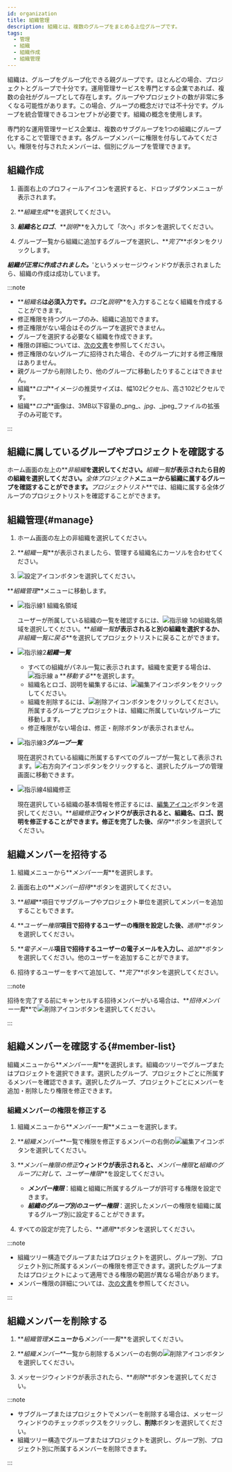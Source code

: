 ```yaml
---
id: organization
title: 組織管理
description: 組織とは、複数のグループをまとめる上位グループです。
tags:
  - 管理
  - 組織
  - 組織作成
  - 組織管理
---
```


組織は、グループをグループ化できる親グループです。ほとんどの場合、プロジェクトとグループで十分です。運用管理サービスを専門とする企業であれば、複数の会社がグループとして存在します。グループやプロジェクトの数が非常に多くなる可能性があります。この場合、グループの概念だけでは不十分です。グループを統合管理できるコンセプトが必要です。組織の概念を使用します。

専門的な運用管理サービス企業は、複数のサブグループを1つの組織にグループ化することで管理できます。各グループメンバーに権限を付与してみてください。権限を付与されたメンバーは、個別にグループを管理できます。

## 組織作成

1. 画面右上のプロフィールアイコンを選択すると、ドロップダウンメニューが表示されます。

2. **_組織生成_**を選択してください。

3. **_組織名_**と**_ロゴ_**、**_説明_**を入力して「次へ」ボタンを選択してください。

4. グループ一覧から組織に追加するグループを選択し、**_完了_**ボタンをクリックします。

**_組織が正常に作成されました。_**'というメッセージウィンドウが表示されましたら、組織の作成は成功しています。

:::note

- **_組織名_**は必須入力です。**_ロゴ_**と**_説明_**を入力することなく組織を作成することができます。
- 修正権限を持つグループのみ、組織に追加できます。
- 修正権限がない場合はそのグループを選択できません。
- グループを選択する必要なく組織を作成できます。
- 権限の詳細については、[次の文書](project-structure#project-auth)を参照してください。
- 修正権限のないグループに招待された場合、そのグループに対する修正権限はありません。
- 親グループから削除したり、他のグループに移動したりすることはできません。
- 組織**_ロゴ_**イメージの推奨サイズは、幅102ピクセル、高さ102ピクセルです。 
- 組織**_ロゴ_**画像は、3MB以下容量の_png_、_jpg_、_jpeg_ファイルの拡張子のみ可能です。

:::

## 組織に属しているグループやプロジェクトを確認する

ホーム画面の左上の**_非組織_**を選択してください。**_組織一覧_**が表示されたら目的の組織を選択してください。**_全体プロジェクト_**メニューから組織に属するグループを確認することができます。**_プロジェクトリスト_**では、組織に属する全体グループのプロジェクトリストを確認することができます。

## 組織管理{#manage}

<ImgLang img='project-organize-manage.png' desc='組織管理' />

1. ホーム画面の左上の非組織を選択してください。

2. **_組織一覧_**が表示されましたら、管理する組織名にカーソルを合わせてください。 

3. ![設定アイコン](/img/ico-setting.svg)ボタンを選択してください。

**_組織管理_**メニューに移動します。

<ImgLang img='project-organize-manage-group.png' desc='組織管理' />

- ![指示線1](/img/number-01.png) 組織名領域

  ユーザーが所属している組織の一覧を確認するには、![指示線 1](/img/number-01.png)の組織名領域を選択してください。**_組織一覧_**が表示されると別の組織を選択するか、**_非組織一覧に戻る_**を選択してプロジェクトリストに戻ることができます。

- ![指示線2](/img/number-02.png)**_組織一覧_**

  - すべての組織がパネル一覧に表示されます。組織を変更する場合は、![指示線 a](/img/char-a.svg) **_移動する_**を選択します。
  - 組織名とロゴ、説明を編集するには、![編集アイコン](/img/ico-edit.svg)ボタンをクリックしてください。
  - 組織を削除するには、![削除アイコン](/img/ico-trash.svg)ボタンをクリックしてください。所属するグループとプロジェクトは、組織に所属していないグループに移動します。
  - 修正権限がない場合は、修正・削除ボタンが表示されません。

- ![指示線3](/img/number-03.png)**_グループ一覧_**

  現在選択されている組織に所属するすべてのグループが一覧として表示されます。![右方向アイコン](/img/right-arrow.svg)ボタンをクリックすると、選択したグループの管理画面に移動できます。

- ![指示線4](/img/number-04.png)組織修正

  現在選択している組織の基本情報を修正するには、[編集アイコン](/img/ico-edit.svg)ボタンを選択してください。**_組織修正_**ウィンドウが表示されると、組織名、ロゴ、説明を修正することができます。修正を完了した後、**_保存_**ボタンを選択してください。

## 組織メンバーを招待する

1. 組織メニューから**_メンバー一覧_**を選択します。

2. 画面右上の**_メンバー招待_**ボタンを選択してください。

3. **_組織_**項目でサブグループやプロジェクト単位を選択してメンバーを追加することもできます。

4. **_ユーザー権限_**項目で招待するユーザーの権限を設定した後、**_適用_**ボタンを選択してください。

5. **_電子メール_**項目で招待するユーザーの電子メールを入力し、**_追加_**ボタンを選択してください。他のユーザーを追加することができます。

6. 招待するユーザーをすべて追加して、**_完了_**ボタンを選択してください。

:::note

招待を完了する前にキャンセルする招待メンバーがいる場合は、**_招待メンバー一覧_**で![削除アイコン](/img/ico-trash-red.svg)ボタンを選択してください。

:::

## 組織メンバーを確認する{#member-list}

<ImgLang img='organization-member.png' desc='組織のメンバーを特定する' />

組織メニューから**_メンバー一覧_**を選択します。組織のツリーでグループまたはプロジェクトを選択できます。選択したグループ、プロジェクトごとに所属するメンバーを確認できます。選択したグループ、プロジェクトごとにメンバーを追加・削除したり権限を修正できます。

### 組織メンバーの権限を修正する

1. 組織メニューから**_メンバー一覧_**メニューを選択します。

2. **_組織メンバー_**一覧で権限を修正するメンバーの右側の![編集アイコン](/img/ico-edit.svg)ボタンを選択してください。 

3. **_メンバー権限の修正_**ウィンドウが表示されると、**_メンバー権限_**と**_組織のグループに対して、ユーザー権限_**を設定してください。

   - **_メンバー権限_**：組織と組織に所属するグループが許可する権限を設定できます。
   - **_組織のグループ別のユーザー権限_**：選択したメンバーの権限を組織に属するグループ別に設定することができます。

4. すべての設定が完了したら、**_適用_**ボタンを選択してください。

:::note

- 組織ツリー構造でグループまたはプロジェクトを選択し、グループ別、プロジェクト別に所属するメンバーの権限を修正できます。選択したグループまたはプロジェクトによって適用できる権限の範囲が異なる場合があります。
- メンバー権限の詳細については、[次の文書](project-structure#project-auth)を参照してください。

:::

## 組織メンバーを削除する

1. **_組織管理_**メニューから**_メンバー一覧_**を選択してください。

2. **_組織メンバー_**一覧から削除するメンバーの右側の![削除アイコン](/img/ico-trash-red.svg)ボタンを選択してください。 

3. メッセージウィンドウが表示されたら、**_削除_**ボタンを選択してください。 

:::note

- サブグループまたはプロジェクトでメンバーを削除する場合は、メッセージウィンドウのチェックボックスをクリックし、**削除**ボタンを選択してください。
- 組織ツリー構造でグループまたはプロジェクトを選択し、グループ別、プロジェクト別に所属するメンバーを削除できます。

:::
